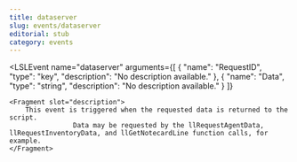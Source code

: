 ```yaml
---
title: dataserver
slug: events/dataserver
editorial: stub
category: events
---
```


<LSLEvent
	name="dataserver"
	arguments={[
	{
		"name": "RequestID",
		"type": "key",
		"description": "No description available."
	},
	{
		"name": "Data",
		"type": "string",
		"description": "No description available."
	}
]}
>
	<Fragment slot="description">
		This event is triggered when the requested data is returned to the script.
					Data may be requested by the llRequestAgentData, llRequestInventoryData, and llGetNotecardLine function calls, for example.
	</Fragment>
</LSLEvent>
